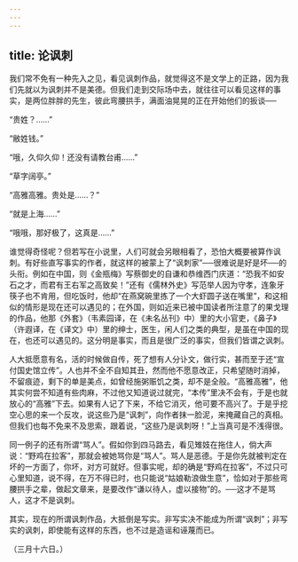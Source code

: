 ```yaml
---
---
---
```

title: 论讽刺
---



我们常不免有一种先入之见，看见讽刺作品，就觉得这不是文学上的正路，因为我们先就以为讽刺并不是美德。但我们走到交际场中去，就往往可以看见这样的事实，是两位胖胖的先生，彼此弯腰拱手，满面油晃晃的正在开始他们的扳谈──

“贵姓？……”

“敝姓钱。”

“哦，久仰久仰！还没有请教台甫……”

“草字阔亭。”

“高雅高雅。贵处是……？”

“就是上海……”

“哦哦，那好极了，这真是……”

谁觉得奇怪呢？但若写在小说里，人们可就会另眼相看了，恐怕大概要被算作讽刺。有好些直写事实的作者，就这样的被蒙上了“讽刺家”──很难说是好是坏──的头衔。例如在中国，则《金瓶梅》写蔡御史的自谦和恭维西门庆道：“恐我不如安石之才，而君有王右军之高致矣！”还有《儒林外史》写范举人因为守孝，连象牙筷子也不肯用，但吃饭时，他却“在燕窝碗里拣了一个大虾圆子送在嘴里”，和这相似的情形是现在还可以遇见的；在外国，则如近来已被中国读者所注意了的果戈理的作品，他那《外套》（韦素园译，在《未名丛刊》中）里的大小官吏，《鼻子》（许遐译，在《译文》中）里的绅士，医生，闲人们之类的典型，是虽在中国的现在，也还可以遇见的。这分明是事实，而且是很广泛的事实，但我们皆谓之讽刺。

人大抵愿意有名，活的时候做自传，死了想有人分讣文，做行实，甚而至于还“宣付国史馆立传”。人也并不全不自知其丑，然而他不愿意改正，只希望随时消掉，不留痕迹，剩下的单是美点，如曾经施粥赈饥之类，却不是全般。“高雅高雅”，他其实何尝不知道有些肉麻，不过他又知道说过就完，“本传”里决不会有，于是也就放心的“高雅”下去。如果有人记了下来，不给它消灭，他可要不高兴了。于是乎挖空心思的来一个反攻，说这些乃是“讽刺”，向作者抹一脸泥，来掩藏自己的真相。但我们也每不免来不及思索，跟着说，“这些乃是讽刺呀！”上当真可是不浅得很。

同一例子的还有所谓“骂人”。假如你到四马路去，看见雉妓在拖住人，倘大声说：“野鸡在拉客”，那就会被她骂你是“骂人”。骂人是恶德。于是你先就被判定在坏的一方面了，你坏，对方可就好。但事实呢，却的确是“野鸡在拉客”，不过只可心里知道，说不得，在万不得已时，也只能说“姑娘勒浪做生意”，恰如对于那些弯腰拱手之辈，做起文章来，是要改作“谦以待人，虚以接物”的。──这才不是骂人，这才不是讽刺。

其实，现在的所谓讽刺作品，大抵倒是写实。非写实决不能成为所谓“讽刺”；非写实的讽刺，即使能有这样的东西，也不过是造谣和诬蔑而已。

（三月十六日。）